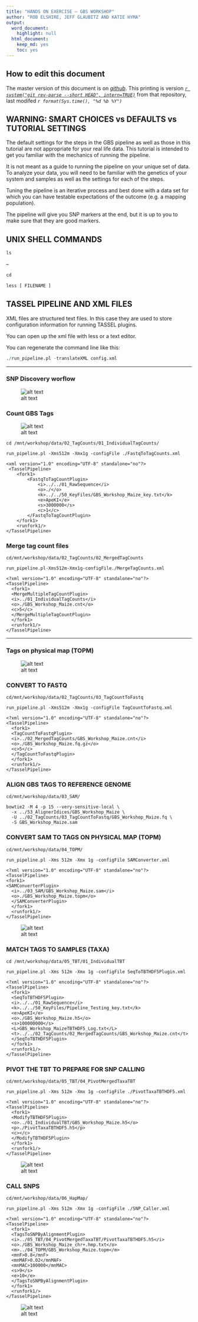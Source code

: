 ```yaml
---
title: "HANDS ON EXERCISE – GBS WORKSHOP"
author: "ROB ELSHIRE, JEFF GLAUBITZ AND KATIE HYMA"
output:
  word_document:
    highlight: null
  html_document:
    keep_md: yes
    toc: yes
---
```



## How to edit this document

The master version of this document is on *[github](https://github.com/biospectrabysequencing/gbs_moa)*. This printing is version *[`r system("git rev-parse --short HEAD", intern=TRUE)`](https://github.com/biospectrabysequencing/gbs_moa/commit/`r system("git rev-parse --short HEAD", intern=TRUE)`)* from that repository, last modifed *`r format(Sys.time(), "%d %b %Y")`*


<!-- ---------------------- Page 2------------------------ -->
WARNING: SMART CHOICES vs DEFAULTS vs TUTORIAL SETTINGS
----------------------



The default settings for the steps in the GBS pipeline as well as
those in this tutorial are not appropriate for your real life data.
This tutorial is intended to get you familiar with the mechanics of
running the pipeline. 

It is not meant as a guide to running the pipeline on your unique set of data. To analyze your data, you will need to be familiar with the genetics of your system and samples as well as the settings for each of the steps. 

Tuning the pipeline is an iterative process and best done with a data set for which you can have testable expectations of the outcome (e.g. a
mapping population). 

The pipeline will give you SNP markers at the end, but it is up to you to make sure that they are good markers.


<!-- ---------------------- Page 3------------------------ -->
## UNIX SHELL COMMANDS


```r
ls
```
–

```r
cd
```

```r
less [ FILENAME ]
```


<!-- ---------------------- Page 4------------------------ -->
## TASSEL PIPELINE AND XML FILES

XML files are structured text files. In this case they are used to store
configuration information for running TASSEL plugins.

You can open up the xml file with less or a text editor.

You can regenerate the command line like this:

```r
./run_pipeline.pl -translateXML config.xml
```


******

<!-- ---------------------- Page 5------------------------ -->
### SNP Discovery worflow

![alt text](images/flowDiagram.jpg)

<!-- --------------------- Page 6,7----------------------- -->
### Count GBS Tags

![alt text](images/flowDiagram_tagCounts.jpg)

<!-- 
## Fixing xml snippets...
perl -ne 'if(m/(\>|^$)/){print} else {s/\n//g; print}' [FILE] 
-->

```
cd /mnt/workshop/data/02_TagCounts/01_IndividualTagCounts/
  
run_pipeline.pl -Xms512m -Xmx1g -configFile ./FastqToTagCounts.xml

<xml version="1.0" encoding="UTF-8" standalone="no"?>
 <TasselPipeline>
    <fork1>
        <FastqToTagCountPlugin>
            <i>../../01_RawSequence</i>
            <o>./</o>
            <k>../../50_KeyFiles/GBS_Workshop_Maize_key.txt</k>
            <e>ApeKI</e>
            <s>3000000</s>
            <c>1</c>
        </FastqToTagCountPlugin>
    </fork1>
    <runfork1/>
</TasselPipeline>
```

<!-- ---------------------- Page 8------------------------ -->
### Merge tag count files

```
cd/mnt/workshop/data/02_TagCounts/02_MergedTagCounts

run_pipeline.pl-Xms512m-Xmx1g-configFile./MergeTagCounts.xml

<?xml version="1.0" encoding="UTF-8" standalone="no"?>
<TasselPipeline>
  <fork1>
  <MergeMultipleTagCountPlugin>
  <i>../01_IndividualTagCounts</i>
  <o>./GBS_Workshop_Maize.cnt</o>
  <c>5</c>
  </MergeMultipleTagCountPlugin>
  </fork1>
  <runfork1/>
</TasselPipeline>
```

******

<!-- ---------------------- Page 9------------------------ -->
### Tags on physical map (TOPM)

![alt text](images/flowDiagram_topm.jpg)


<!-- ---------------------- Page 10----------------------- -->
### CONVERT TO FASTQ

```
cd/mnt/workshop/data/02_TagCounts/03_TagCountToFastq

run_pipeline.pl -Xms512m -Xmx1g -configFile TagCountToFastq.xml

<?xml version="1.0" encoding="UTF-8" standalone="no"?>
<TasselPipeline>
  <fork1>
  <TagCountToFastqPlugin>
  <i>../02_MergedTagCounts/GBS_Workshop_Maize.cnt</i>
  <o>./GBS_Workshop_Maize.fq.gz</o>
  <c>5</c>
  </TagCountToFastqPlugin>
  </fork1>
  <runfork1/>
</TasselPipeline>
```

<!-- ---------------------- Page 11----------------------- -->
### ALIGN GBS TAGS TO REFERENCE GENOME

```
cd/mnt/workshop/data/03_SAM/

bowtie2 -M 4 -p 15 --very-sensitive-local \
  -x ../53_AlignerIdices/GBS_Workshop_Maize \
  -U ../02_TagCounts/03_TagCountToFastq/GBS_Workshop_Maize.fq \
  -S GBS_Workshop_Maize.sam
```

<!-- ---------------------- Page 12----------------------- -->
### CONVERT SAM TO TAGS ON PHYSICAL MAP (TOPM)

```
cd/mnt/workshop/data/04_TOPM/

run_pipeline.pl -Xms 512m -Xmx 1g -configFile SAMConverter.xml

<?xml version="1.0" encoding="UTF-8" standalone="no"?>
<TasselPipeline>
<fork1>
<SAMConverterPlugin>
  <i>../03_SAM/GBS_Workshop_Maize.sam</i>
  <o>./GBS_Workshop_Maize.topm</o>
  </SAMConverterPlugin>
  </fork1>
  <runfork1/>
</TasselPipeline>
```

<!-- ---------------------- Page 13----------------------- -->

![alt text](images/SnipImage_tagsByTaxa.jpg)


<!-- ---------------------- Page 14----------------------- -->
### MATCH TAGS TO SAMPLES (TAXA)


```
cd /mnt/workshop/data/05_TBT/01_IndividualTBT

run_pipeline.pl -Xms 512m -Xmx 1g -configFile SeqToTBTHDF5Plugin.xml

<?xml version="1.0" encoding="UTF-8" standalone="no"?>
<TasselPipeline>
  <fork1>
  <SeqToTBTHDF5Plugin>
  <i>../../01_RawSequence</i>
  <k>../../50_KeyFiles/Pipeline_Testing_key.txt</k>
  <e>ApeKI</e>
  <o>./GBS_Workshop_Maize.h5</o>
  <s>100000000</s>
  <L>GBS_Workshop_MaizeTBTHDF5_Log.txt</L>
  <t>../../02_TagCounts/02_MergedTagCounts/GBS_Workshop_Maize.cnt</t>
  </SeqToTBTHDF5Plugin>
  </fork1>
  <runfork1/>
</TasselPipeline>
```

<!-- ---------------------- Page 15----------------------- -->
### PIVOT THE TBT TO PREPARE FOR SNP CALLING

```
cd/mnt/workshop/data/05_TBT/04_PivotMergedTaxaTBT

run_pipeline.pl -Xms 512m -Xmx 1g -configFile ./PivotTaxaTBTHDF5.xml

<?xml version="1.0" encoding="UTF-8" standalone="no"?>
<TasselPipeline>
  <fork1>
  <ModifyTBTHDF5Plugin>
  <o>../01_IndividualTBT/GBS_Workshop_Maize.h5</o>
  <p>./PivotTaxaTBTHDF5.h5</p>
  <c></c>
  </ModifyTBTHDF5Plugin>
  </fork1>
  <runfork1/>
</TasselPipeline>

```

<!-- ---------------------- Page 16----------------------- -->

![alt text](images/SnipImage_SNPCaller.jpg)

<!-- ---------------------- Page 17----------------------- -->
### CALL SNPS

```
cd/mnt/workshop/data/06_HapMap/

run_pipeline.pl -Xms 512m -Xmx 1g -configFile ./SNP_Caller.xml

<?xml version="1.0" encoding="UTF-8" standalone="no"?>
<TasselPipeline>
  <fork1>
  <TagsToSNPByAlignmentPlugin>
  <i>../05_TBT/04_PivotMergedTaxaTBT/PivotTaxaTBTHDF5.h5</i>
  <o>./GBS_Workshop_Maize_chr+.hmp.txt</o>
  <m>../04_TOPM/GBS_Workshop_Maize.topm</m>
  <mnF>0.8</mnF>
  <mnMAF>0.02</mnMAF>
  <mnMAC>100000</mnMAC>
  <s>9</s>
  <e>10</e>
  </TagsToSNPByAlignmentPlugin>
  </fork1>
  <runfork1/>
</TasselPipeline>
```

<!-- ---------------------- Page 17----------------------- -->

![alt text](images/SnipImage_genotypes.jpg)
